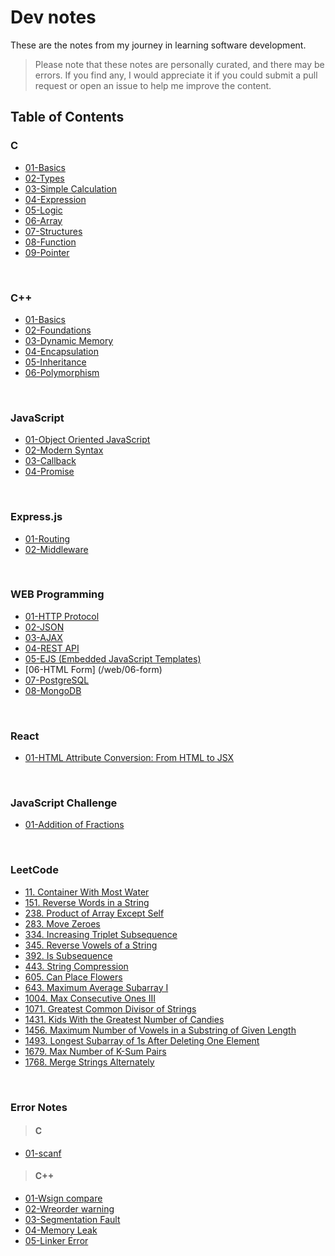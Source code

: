 # Dev notes

These are the notes from my journey in learning software development.
> Please note that these notes are personally curated, and there may be errors. If you find any, I would appreciate it if you could submit a pull request or open an issue to help me improve the content.

## Table of Contents

### C
- [01-Basics](/c/01-basics)
- [02-Types](/c/02-types)
- [03-Simple Calculation](/c/03-simple-calculation)
- [04-Expression](/c/04-expression)
- [05-Logic](/c/05-logic)
- [06-Array](/c/06-array)
- [07-Structures](/c/07-structures)
- [08-Function](/c/08-function)
- [09-Pointer](/c/09-pointer)

<br />

### C++
- [01-Basics](/cpp/01-basics)
- [02-Foundations](/cpp/02-foundations)
- [03-Dynamic Memory](/cpp/03-dynamic-memory)
- [04-Encapsulation](/cpp/04-encapsulation)
- [05-Inheritance](/cpp/05-inheritance)
- [06-Polymorphism](/cpp/06-polymorphism)

<br />

### JavaScript
- [01-Object Oriented JavaScript](/web/javascript/01-object-oriented-javascript)
- [02-Modern Syntax](/web/javascript/02-modern-syntax)
- [03-Callback](/web/javascript/03-callback)
- [04-Promise](/web/javascript/04-promise)

<br />

### Express.js
- [01-Routing](/web/express/01-routing)
- [02-Middleware](/web/express/02-middleware)

<br />

### WEB Programming
- [01-HTTP Protocol](/web/01-http-protocol)
- [02-JSON](/web/02-json)
- [03-AJAX](/web/03-ajax)
- [04-REST API](/web/04-rest-api)
- [05-EJS (Embedded JavaScript Templates)](/web/javascript/05-ejs)
- [06-HTML Form] (/web/06-form)
- [07-PostgreSQL](/web/07-postgresql)
- [08-MongoDB](/web/08-mongodb)

<br />

### React
- [01-HTML Attribute Conversion: From HTML to JSX](/react/01-attribute-conversion)

<br />

### JavaScript Challenge
- [01-Addition of Fractions](/js-challenge/01-addition-of-fractions)

<br />

### LeetCode
- [11. Container With Most Water](/leetcode/11-container-with-most-water)
- [151. Reverse Words in a String](/leetcode/151-reverse-words-in-a-string)
- [238. Product of Array Except Self](/leetcode/238-product-of-array-except-self)
- [283. Move Zeroes](/leetcode/283-move-zeroes)
- [334. Increasing Triplet Subsequence](/leetcode/334-increasing-triplet-subsequence)
- [345. Reverse Vowels of a String](/leetcode/345-reverse-vowels-of-a-string)
- [392. Is Subsequence](/leetcode/392-is-subsequence)
- [443. String Compression](/leetcode/443-string-compression)
- [605. Can Place Flowers](/leetcode/605-can-place-flowers)
- [643. Maximum Average Subarray I](/leetcode/643-maximum-average-subarray-i)
- [1004. Max Consecutive Ones III](/leetcode/1004-max-consecutive-ones-iii)
- [1071. Greatest Common Divisor of Strings](/leetcode/1071-greatest-common-divisor-of-strings)
- [1431. Kids With the Greatest Number of Candies](/leetcode/1431-kids-with-the-greatest-number-of-candies)
- [1456. Maximum Number of Vowels in a Substring of Given Length](/leetcode/1456-maximum-number-of-vowels-in-a-substring-of-given-length)
- [1493. Longest Subarray of 1s After Deleting One Element](/leetcode/1493-longest-subarray-of-1s-after-deleting-one-element)
- [1679. Max Number of K-Sum Pairs](/leetcode/1679-max-number-of-k-sum-pairs)
- [1768. Merge Strings Alternately](/leetcode/1768-merge-strings-alternately)

<br />

### Error Notes
> #### C
- [01-scanf](/error-notes/c/01-scanf)

> #### C++
- [01-Wsign compare](/error-notes/cpp/01-Wsign-compare)
- [02-Wreorder warning](/error-notes/cpp/02-Wreorder-warning)
- [03-Segmentation Fault](/error-notes/cpp/03-segmentation-fault)
- [04-Memory Leak](/error-notes/cpp/04-memory-leak)
- [05-Linker Error](/error-notes/cpp/05-linker-error)